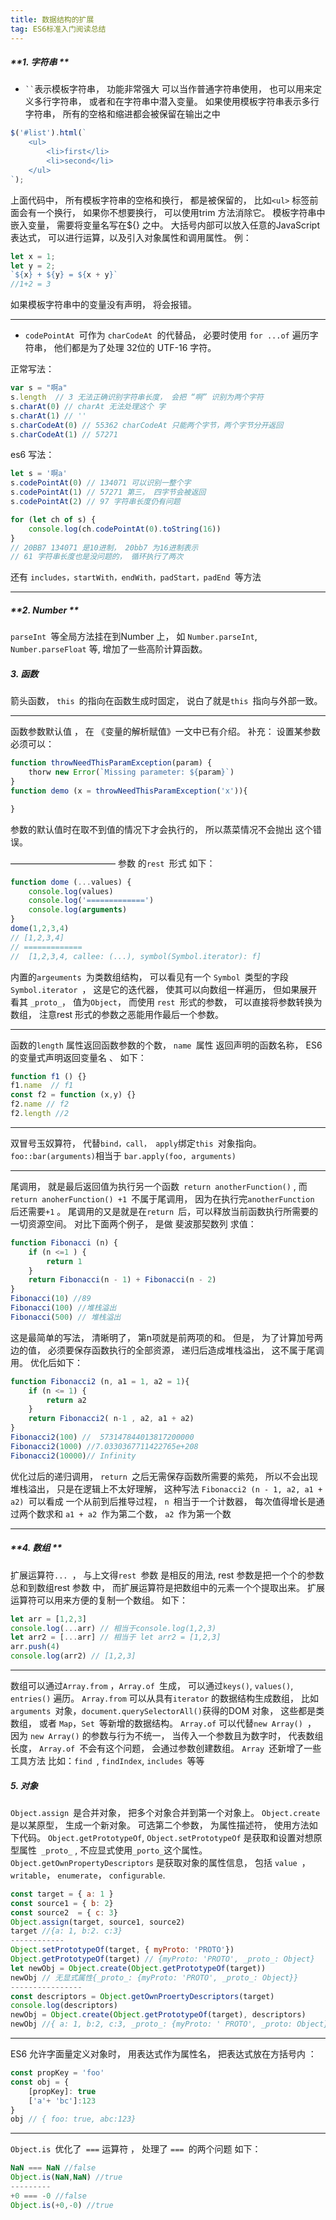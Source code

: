 ```yaml
---
title: 数据结构的扩展
tag: ES6标准入门阅读总结
---
```


##### **1. 字符串 **
   - ` `` `表示模板字符串， 功能非常强大 可以当作普通字符串使用， 也可以用来定义多行字符串， 或者和在字符串中潜入变量。
如果使用模板字符串表示多行字符串， 所有的空格和缩进都会被保留在输出之中
~~~ javascript
$('#list').html(`
	<ul>
		<li>first</li>
		<li>second</li>
	</ul>
`);
~~~

上面代码中， 所有模板字符串的空格和换行， 都是被保留的， 比如`<ul>` 标签前面会有一个换行， 如果你不想要换行， 可以使用trim 方法消除它。 模板字符串中嵌入变量， 需要将变量名写在${} 之中。 大括号内部可以放入任意的JavaScript 表达式， 可以进行运算，以及引入对象属性和调用属性。 例：
~~~js
let x = 1;
let y = 2;
`${x} + ${y} = ${x + y}`
//1+2 = 3
~~~

如果模板字符串中的变量没有声明， 将会报错。

***
   - `codePointAt `可作为 `charCodeAt `的代替品， 必要时使用 `for ...of` 遍历字符串， 他们都是为了处理 32位的 UTF-16 字符。

正常写法：
~~~js
var s = "啊a"
s.length  // 3 无法正确识别字符串长度， 会把 “啊” 识别为两个字符
s.charAt(0) // charAt 无法处理这个 字
s.charAt(1) // ''
s.charCodeAt(0) // 55362 charCodeAt 只能两个字节，两个字节分开返回
s.charCodeAt(1) // 57271
~~~

es6 写法：

~~~js
let s = '啊a'
s.codePointAt(0) // 134071 可以识别一整个字
s.codePointAt(1) // 57271 第三， 四字节会被返回
s.codePointAt(2) // 97 字符串长度仍有问题

for (let ch of s) {
	console.log(ch.codePointAt(0).toString(16))
}
// 20BB7 134071 是10进制， 20bb7 为16进制表示
// 61 字符串长度也是没问题的， 循环执行了两次
~~~
还有 `includes，startWith，endWith，padStart，padEnd `等方法
***

##### **2. Number **

`parseInt `等全局方法挂在到Number 上， 如 `Number.parseInt`,  `Number.parseFloat` 等, 增加了一些高阶计算函数。

##### **3. 函数**
箭头函数， `this `的指向在函数生成时固定， 说白了就是`this `指向与外部一致。

***

函数参数默认值 ， 在 《变量的解析赋值》一文中已有介绍。 补充： 设置某参数必须可以：
~~~js
function throwNeedThisParamException(param) {
	thorw new Error(`Missing parameter: ${param}`)
}
function demo (x = throwNeedThisParamException('x')){

}
~~~

参数的默认值时在取不到值的情况下才会执行的， 所以蒸菜情况不会抛出 这个错误。

————————————
参数 的`rest `形式 如下：

~~~ js
function dome (...values) {
	console.log(values)
	console.log('=============')
	console.log(arguments)
}
dome(1,2,3,4)
// [1,2,3,4]
// =============
//  [1,2,3,4, callee: (...), symbol(Symbol.iterator): f]
~~~

内置的`argeuments `为类数组结构， 可以看见有一个 `Symbol `类型的字段 `Symbol.iterator `， 这是它的迭代器， 使其可以向数组一样遍历， 但如果展开看其 `_proto_`， 值为`Object`， 而使用 `rest `形式的参数， 可以直接将参数转换为数组， 注意rest 形式的参数之恶能用作最后一个参数。

***

函数的`length` 属性返回函数参数的个数， `name `属性 返回声明的函数名称， ES6 的变量式声明返回变量名 、 如下：
~~~js
function f1 () {}
f1.name  // f1
const f2 = function (x,y) {}
f2.name // f2
f2.length //2
~~~

***
双冒号玉奴算符， 代替` bind，call， apply `绑定`this `对象指向。` foo::bar(arguments) `相当于 `bar.apply(foo, arguments)`

***
尾调用， 就是最后返回值为执行另一个函数` return anotherFunction()` , 而 `return anoherFunction() +1 `不属于尾调用， 因为在执行完`anotherFunction `后还需要`+1` 。 尾调用的又是就是在`return `后，可以释放当前函数执行所需要的一切资源空间。 对比下面两个例子， 是做 斐波那契数列 求值：
~~~js
function Fibonacci (n) {
	if (n <=1 ) {
		return 1
	}
	return Fibonacci(n - 1) + Fibonacci(n - 2)
}
Fibonacci(10) //89
Fibonacci(100) //堆栈溢出
Fibonacci(500) // 堆栈溢出
~~~

这是最简单的写法， 清晰明了， 第n项就是前两项的和。 但是， 为了计算加号两边的值， 必须要保存函数执行的全部资源， 递归后造成堆栈溢出， 这不属于尾调用。 优化后如下：
~~~js
function Fibonacci2 (n, a1 = 1, a2 = 1){
	if (n <= 1) {
		return a2
	}
	return Fibonacci2( n-1 , a2, a1 + a2)
}
Fibonacci2(100) //  573147844013817200000
Fibonacci2(1000) //7.0330367711422765e+208
Fibonacci2(10000)// Infinity
~~~
优化过后的递归调用， `return `之后无需保存函数所需要的紫苑， 所以不会出现堆栈溢出， 只是在逻辑上不太好理解， 这种写法 `Fibonacci2 (n - 1, a2, a1 + a2) `可以看成 一个从前到后推导过程， `n `相当于一个计数器， 每次值得增长是通过两个数求和 `a1 + a2 `作为第二个数， `a2 `作为第一个数
***

##### **4. 数组 **

扩展运算符`... `， 与上文得`rest `参数 是相反的用法,
rest 参数是把一个个的参数总和到数组rest 参数 中， 而扩展运算符是把数组中的元素一个个提取出来。
扩展运算符可以用来方便的复制一个数组。 如下：
~~~js
let arr = [1,2,3]
console.log(...arr) // 相当于console.log(1,2,3)
let arr2 = [...arr] // 相当于 let arr2 = [1,2,3]
arr.push(4)
console.log(arr2) // [1,2,3]
~~~

---------------------------------------------------
数组可以通过`Array.from` ，`Array.of `生成， 可以通过`keys()`, `values()`,` entries()` 遍历。 `Array.from` 可以从具有`iterator` 的数据结构生成数组， 比如 `arguments `对象，` document.querySelectorAll() `获得的DOM 对象， 这些都是类数组， 或者 `Map`，`Set `等新增的数据结构。
`Array.of` 可以代替`new Array() `， 因为 `new Array()` 的参数与行为不统一， 当传入一个参数且为数字时， 代表数组长度， `Array.of `不会有这个问题， 会通过参数创建数组。
`Array `还新增了一些工具方法 比如：`find `, `findIndex`, `includes `等等

##### **5. 对象**
`Object.assign `是合并对象， 把多个对象合并到第一个对象上。
`Object.create` 是以某原型， 生成一个新对象。 可选第二个参数， 为属性描述符， 使用方法如下代码。
`Object.getPrototypeOf`, `Object.setPrototypeOf` 是获取和设置对想原型属性` _proto_` , 不应显式使用` _porto_ `这个属性。
`Object.getOwnPropertyDescriptors` 是获取对象的属性信息， 包括 `value `， `writable`， `enumerate`， `configurable`.

~~~js
const target = { a: 1 }
const source1 = { b: 2}
const source2  = { c: 3}
Object.assign(target, source1, source2)
target //{a: 1, b:2. c:3}
------------
Object.setPrototypeOf(target, { myProto: 'PROTO'})
Object.getPrototypeOf(target) // {myProto: 'PROTO', _proto_: Object}
let newObj = Object.create(Object.getPrototypeOf(target))
newObj // 无显式属性{_proto_: {myProto: 'PROTO', _proto_: Object}}
----------------
const descriptors = Object.getOwnProertyDescriptors(target)
console.log(descriptors)
newObj = Object.create(Object.getPrototypeOf(target), descriptors)
newObj //{ a: 1, b:2, c:3, _proto_: {myProto: ' PROTO', _proto: Object}}
~~~

--------------------------------------
ES6 允许字面量定义对象时， 用表达式作为属性名， 把表达式放在方括号内 ：
~~~js
const propKey = 'foo'
const obj = {
	[propKey]: true
	['a'+ 'bc']:123
}
obj // { foo: true, abc:123}
~~~

***
`Object.is `优化了` ===` 运算符 ， 处理了 `=== `的两个问题  如下：

~~~js
NaN === NaN //false
Object.is(NaN,NaN) //true
---------
+0 === -0 //false
Object.is(+0,-0) //true
~~~
